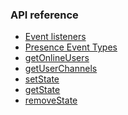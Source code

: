 <PlatformWrapper platform="web">

### API reference

* [Event listeners](../reference/api#event-listeners)
* [Presence Event Types](../reference/api#presence-event-types)
* [getOnlineUsers](../reference/api#getonlineusers)
* [getUserChannels](../reference/api#getuserchannels)
* [setState](../reference/api#setstate)
* [getState](../reference/api#getstate)
* [removeState](../reference/api#removestate)

</PlatformWrapper>